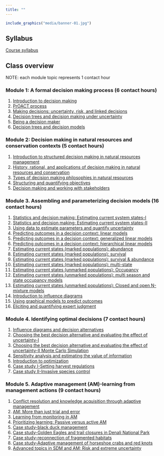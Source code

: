 ```yaml
---
title: ""
---
```


```r
include_graphics("media/banner-01.jpg")
```
<!--

library(knitr)
rmarkdown::render_site()# build website
# COPY FILES TO DOCS FOR GITHUB.IO
system(paste("xcopy", 
    '"C:/Users/mcolvin/Documents/Teaching/WFA8433-Natural-Resource-Decision-Making/Course-Materials/_site"', 
    '"C:/Users/mcolvin/Documents/Teaching/WFA8433-Natural-Resource-Decision-Making//Docs"',
    "/E /C /H /R /K /O /Y")) 
  q(save="no")  

-->

## Syllabus

[Course syllabus](syllabus.html)

## Class overview

NOTE: each module topic represents 1 contact hour

### Module 1: A formal decision making process (6 contact hours)

1. [Introduction to decision making](Module-01-01.html)
2. [PrOACT process](Module-01-02.html)
3. [Making decisions: uncertainty, risk, and linked decisions](Module-01-03.html)
4. [Decision trees and decision making under uncertainty](Module-01-04.html)
5. [Being a decision maker](Module-01-05.html)
6. [Decision trees and decision models](Module-01-06.html)


### Module 2: Decision making in natural resources and conservation contexts (5 contact hours)

1. [Introduction to structured decision making in natural resources management](Module-01-06.html)
2. [History, rational, and applications of decision making in natural resources and conservation](Module-01-06.html)
3. [Types of decision making philosophies in natural resources](Module-01-06.html)
4. [Structuring and quantifying objectives](Module-01-06.html)
5. [Decision making and working with stakeholders](Module-01-06.html)


### Module 3. Assembling and parameterizing decision models (16 contact hours)

1. [Statistics and decision making:  Estimating current system states-I](Module-03-01.html)
2. [Statistics and decision making:  Estimating current system states-II](Module-03-02.html)
3. [Using data to estimate parameters and quantify uncertainty](Module-03-03.html)
4. [Predicting outcomes in a decision context: linear models](Module-03-04.html)
5. [Predicting outcomes in a decision context: generalized linear models](Module-03-05.html)
6. [Predicting outcomes in a decision context: hierarchical linear models](Module-03-06.html)
7. [Estimating current states (marked populations): abundance](Module-03-07.html)
8. [Estimating current states (marked populations): survival](Module-03-08.html)
9. [Estimating current states (marked populations): survival & abundance](Module-03-09.html)
10. [Estimating current states (marked populations): multi-state](Module-03-10.html)
11. [Estimating current states (unmarked populations): Occupancy](Module-03-11.html)
12. [Estimating current states (unmarked populations): multi season and state occupancy models](Module-03-12.html)
13. [Estimating current states (unmarked populations): Closed and open N-mixture models ](Module-03-13.html)
14. [Introduction to influence diagrams](Module-03-14.html)
15. [Using graphical models to predict outcomes](Module-03-15.html)
16. [Eliciting and quantifying expert judgment](Module-03-16.html)


### Module 4. Identifying optimal decisions (7 contact hours)

1. [Influence diagrams and decision alternatives](Module-04-01.html)
2. [Choosing the best decision alternative and evaluating the effect of uncertainty-I](Module-04-02.html)
3. [Choosing the best decision alternative and evaluating the effect of uncertainty-II Monte Carlo
 Simulation](Module-04-03.html)
4. [Sensitivity analysis and estimating the value of information](Module-04-04.html)
5. [Introduction to optimization](Module-04-05.html)
6. [Case study I-Setting harvest regulations](Module-04-06.html)
7. [Case study II-Invasive species control](Module-04-07.html)


### Module	5. Adaptive management (AM)-learning from management actions (9 contact hours)

1. [Conflict resolution and knowledge acquisition through adaptive management](Module-05-01.html)
2. [AM:  More than just trial and error](Module-05-02.html)
3. [Learning from monitoring in AM](Module-05-03.html)
4. [Prioritizing learning: Passive versus active AM](Module-05-04.html)
5. [Case study-black duck management](Module-05-05.html)
6. [Case study-Golden Eagles and trail closures in Denali National Park](Module-05-06.html)
7. [Case study-reconnection of fragmented habitats](Module-05-07.html)
8. [Case study-Adaptive management of horseshoe crabs and red knots](Module-05-08.html)
9. [Advanced topics in SDM and AM: Risk and extreme uncertainty](Module-05-09.html)



